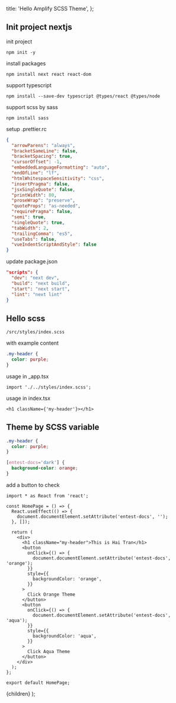   title: 'Hello Amplify SCSS Theme',
};


## Init project nextjs

init project

```shell
npm init -y
```

install packages

```shell
npm install next react react-dom
```

support typescript

```shell
npm install --save-dev typescript @types/react @types/node
```

support scss by sass

```shell
npm install sass
```

setup .prettier.rc

```json
{
  "arrowParens": "always",
  "bracketSameLine": false,
  "bracketSpacing": true,
  "cursorOffset": -1,
  "embeddedLanguageFormatting": "auto",
  "endOfLine": "lf",
  "htmlWhitespaceSensitivity": "css",
  "insertPragma": false,
  "jsxSingleQuote": false,
  "printWidth": 80,
  "proseWrap": "preserve",
  "quoteProps": "as-needed",
  "requirePragma": false,
  "semi": true,
  "singleQuote": true,
  "tabWidth": 2,
  "trailingComma": "es5",
  "useTabs": false,
  "vueIndentScriptAndStyle": false
}
```

update package.json

```json
"scripts": {
  "dev": "next dev",
  "build": "next build",
  "start": "next start",
  "lint": "next lint"
}

```

## Hello scss

```shell
/src/styles/index.scss
```

with example content

```scss
.my-header {
  color: purple;
}
```

usage in \_app.tsx

```tsx
import './../styles/index.scss';
```

usage in index.tsx

```tsx
<h1 className={'my-header'}></h1>
```

## Theme by SCSS variable

```scss
.my-header {
  color: purple;
}

[entest-docs='dark'] {
  background-color: orange;
}
```

add a button to check

```tsx
import * as React from 'react';

const HomePage = () => {
  React.useEffect(() => {
    document.documentElement.setAttribute('entest-docs', '');
  }, []);

  return (
    <div>
      <h1 className="my-header">This is Hai Tran</h1>
      <button
        onClick={() => {
          document.documentElement.setAttribute('entest-docs', 'orange');
        }}
        style={{
          backgroundColor: 'orange',
        }}
      >
        Click Orange Theme
      </button>
      <button
        onClick={() => {
          document.documentElement.setAttribute('entest-docs', 'aqua');
        }}
        style={{
          backgroundColor: 'aqua',
        }}
      >
        Click Aqua Theme
      </button>
    </div>
  );
};

export default HomePage;
```

  <MyLayoutTest frontmatter={meta}>{children}</MyLayoutTest>
);
